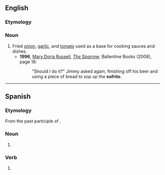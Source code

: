 {{also|soffritto}}

==English==
{{slim-wikipedia}}

===Etymology===
{{etyl|es|en}}

===Noun===
{{en-noun|-}}

# Fried [[onion]], [[garlic]], and [[tomato]] used as a base for cooking sauces and dishes.
#* '''1996''', [[w:Mary Doria Russell|Mary Doria Russell]], ''[[w:The Sparrow (novel)|The Sparrow]]'', Ballentine Books (2008), page 18:
#*: "Should I do it?" Jimmy asked again, finishing off his beer and using a piece of bread to sop up the '''sofrito'''.

----

==Spanish==

===Etymology===
From the past participle of {{m|es|sofreír}}.

===Noun===
{{es-noun|m}}

# {{l|es|sofrito}}

===Verb===
{{es-past participle|sofrit}}

# {{es-verb form of|mood=participle|tense=past|ending=ar|sofreír}}